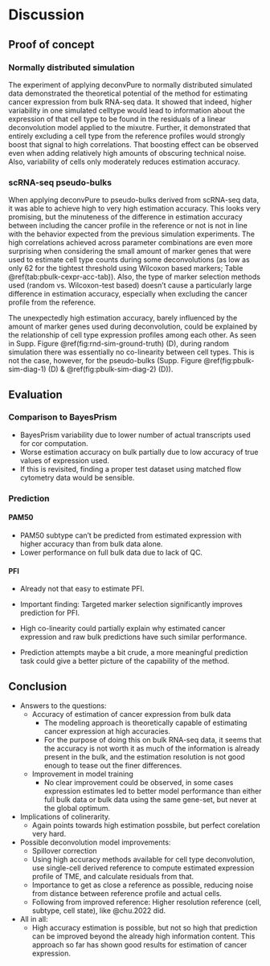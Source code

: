 # Discussion

## Proof of concept

### Normally distributed simulation

The experiment of applying deconvPure to normally distributed simulated data
demonstrated the theoretical potential of the method for estimating cancer
expression from bulk RNA-seq data. It showed that indeed, higher variability in
one simulated celltype would lead to information about the expression of that
cell type to be found in the residuals of a linear deconvolution model applied
to the mixutre. Further, it demonstrated that entirely excluding a cell type
from the reference profiles would strongly boost that signal to high
correlations. That boosting effect can be observed even when adding relatively
high amounts of obscuring technical noise. Also, variability of cells only
moderately reduces estimation accuracy.

### scRNA-seq pseudo-bulks

<!-- TODO Discuss relatively high variability for Wilcoxon markers. -->

When applying deconvPure to pseudo-bulks derived from scRNA-seq data, it was
able to achieve high to very high estimation accuracy. This looks very
promising, but the minuteness of the difference in estimation accuracy between
including the cancer profile in the reference or not is not in line with the
behavior expected from the previous simulation experiments. The high
correlations achieved across parameter combinations are even more surprising
when considering the small amount of marker genes that were used to estimate
cell type counts during some deconvolutions (as low as only 62 for the tightest
threshold using Wilcoxon based markers; Table \@ref(tab:pbulk-cexpr-acc-tab)).
Also, the type of marker selection methods used (random vs. Wilcoxon-test based)
doesn't cause a particularly large difference in estimation accuracy, especially
when excluding the cancer profile from the reference.

<!-- TODO Expand on why this leads to residuals correlating with cancer even
when including cancer profiles. -->

The unexpectedly high estimation accuracy, barely influenced by the amount of
marker genes used during deconvolution, could be explained by the relationship
of cell type expression profiles among each other. As seen in Supp. Figure
\@ref(fig:rnd-sim-ground-truth) (D), during random simulation there was
essentially no co-linearity between cell types. This is not the case, however,
for the pseudo-bulks (Supp. Figure \@ref(fig:pbulk-sim-diag-1) (D) &
\@ref(fig:pbulk-sim-diag-2) (D)).

<!-- TODO Discuss acc v prop relationship. -->


## Evaluation

### Comparison to BayesPrism

* BayesPrism variability due to lower number of actual transcripts used for cor
  computation.
* Worse estimation accuracy on bulk partially due to low accuracy of true values
  of expression used.
* If this is revisited, finding a proper test dataset using matched flow
  cytometry data would be sensible.

### Prediction

#### PAM50

* PAM50 subtype can't be predicted from estimated expression with higher
  accuracy than from bulk data alone.
* Lower performance on full bulk data due to lack of QC.

#### PFI

* Already not that easy to estimate PFI.
<!-- TODO Check novelty of that. -->
* Important finding: Targeted marker selection significantly improves
  prediction for PFI.
* High co-linearity could partially explain why estimated cancer expression and
  raw bulk predictions have such similar performance.

* Prediction attempts maybe a bit crude, a more meaningful prediction task
  could give a better picture of the capability of the method.

## Conclusion

* Answers to the questions:
  * Accuracy of estimation of cancer expression from bulk data
    * The modeling approach is theoretically capable of estimating cancer
      expression at high accuracies.
    * For the purpose of doing this on bulk RNA-seq data, it seems that the
      accuracy is not worth it as much of the information is already present
      in the bulk, and the estimation resolution is not good enough to tease
      out the finer differences.
  * Improvement in model training
    * No clear improvement could be observed, in some cases expression estimates
      led to better model performance than either full bulk data or bulk data
      using the same gene-set, but never at the global optimum.

* Implications of colinerarity.
  * Again points towards high estimation possbile, but perfect corelation very
    hard.

* Possible deconvolution model improvements:
  * Spillover correction
  * Using high accuracy methods available for cell type deconvolution, use
    single-cell derived reference to compute estimated expression profile of
    TME, and calculate residuals from that.
  * Importance to get as close a reference as possible, reducing noise from
    distance between reference profile and actual cells.
  * Following from improved reference: Higher resolution reference (cell,
    subtype, cell state), like @chu.2022 did.

* All in all:
  * High accuracy estimation is possible, but not so high that prediction can be
    improved beyond the already high information content. This approach so far
    has shown good results for estimation of cancer expression.
